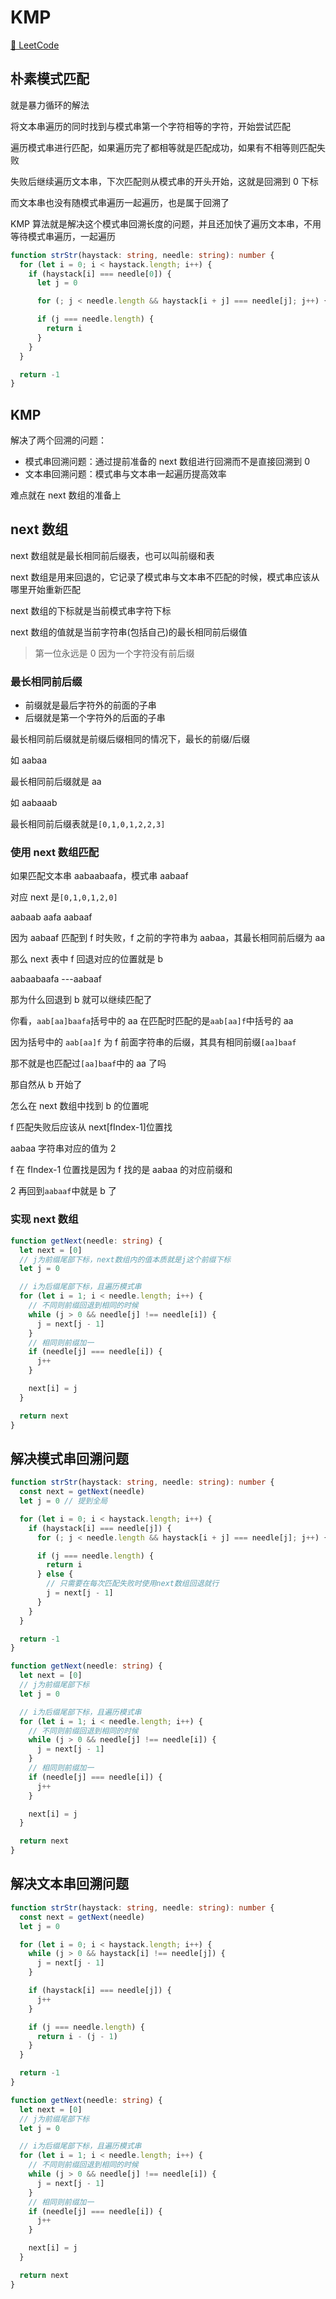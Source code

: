 # KMP

[🔗 LeetCode](https://leetcode.cn/problems/find-the-index-of-the-first-occurrence-in-a-string/)

## 朴素模式匹配

就是暴力循环的解法

将文本串遍历的同时找到与模式串第一个字符相等的字符，开始尝试匹配

遍历模式串进行匹配，如果遍历完了都相等就是匹配成功，如果有不相等则匹配失败

失败后继续遍历文本串，下次匹配则从模式串的开头开始，这就是回溯到 0 下标

而文本串也没有随模式串遍历一起遍历，也是属于回溯了

KMP 算法就是解决这个模式串回溯长度的问题，并且还加快了遍历文本串，不用等待模式串遍历，一起遍历

```ts
function strStr(haystack: string, needle: string): number {
  for (let i = 0; i < haystack.length; i++) {
    if (haystack[i] === needle[0]) {
      let j = 0

      for (; j < needle.length && haystack[i + j] === needle[j]; j++) {}

      if (j === needle.length) {
        return i
      }
    }
  }

  return -1
}
```

## KMP

解决了两个回溯的问题：

- 模式串回溯问题：通过提前准备的 next 数组进行回溯而不是直接回溯到 0
- 文本串回溯问题：模式串与文本串一起遍历提高效率

难点就在 next 数组的准备上

## next 数组

next 数组就是最长相同前后缀表，也可以叫前缀和表

next 数组是用来回退的，它记录了模式串与文本串不匹配的时候，模式串应该从哪里开始重新匹配

next 数组的下标就是当前模式串字符下标

next 数组的值就是当前字符串(包括自己)的最长相同前后缀值

> 第一位永远是 0 因为一个字符没有前后缀

### 最长相同前后缀

- 前缀就是最后字符外的前面的子串
- 后缀就是第一个字符外的后面的子串

最长相同前后缀就是前缀后缀相同的情况下，最长的前缀/后缀

如 aabaa

最长相同前后缀就是 aa

如 aabaaab

最长相同前后缀表就是`[0,1,0,1,2,2,3]`

### 使用 next 数组匹配

如果匹配文本串 aabaabaafa，模式串 aabaaf

对应 next 是`[0,1,0,1,2,0]`

aabaab aafa
aabaaf

因为 aabaaf 匹配到 f 时失败，f 之前的字符串为 aabaa，其最长相同前后缀为 aa

那么 next 表中 f 回退对应的位置就是 b

aabaabaafa
---aabaaf

那为什么回退到 b 就可以继续匹配了

你看，`aab[aa]baafa`括号中的 aa 在匹配时匹配的是`aab[aa]f`中括号的 aa

因为括号中的 `aab[aa]f` 为 f 前面字符串的后缀，其具有相同前缀`[aa]baaf`

那不就是也匹配过`[aa]baaf`中的 aa 了吗

那自然从 b 开始了

怎么在 next 数组中找到 b 的位置呢

f 匹配失败后应该从 next[fIndex-1]位置找

aabaa 字符串对应的值为 2

f 在 fIndex-1 位置找是因为 f 找的是 aabaa 的对应前缀和

2 再回到`aabaaf`中就是 b 了

### 实现 next 数组

```ts
function getNext(needle: string) {
  let next = [0]
  // j为前缀尾部下标，next数组内的值本质就是j这个前缀下标
  let j = 0

  // i为后缀尾部下标，且遍历模式串
  for (let i = 1; i < needle.length; i++) {
    // 不同则前缀回退到相同的时候
    while (j > 0 && needle[j] !== needle[i]) {
      j = next[j - 1]
    }
    // 相同则前缀加一
    if (needle[j] === needle[i]) {
      j++
    }

    next[i] = j
  }

  return next
}
```

## 解决模式串回溯问题

```ts
function strStr(haystack: string, needle: string): number {
  const next = getNext(needle)
  let j = 0 // 提到全局

  for (let i = 0; i < haystack.length; i++) {
    if (haystack[i] === needle[j]) {
      for (; j < needle.length && haystack[i + j] === needle[j]; j++) {}

      if (j === needle.length) {
        return i
      } else {
        // 只需要在每次匹配失败时使用next数组回退就行
        j = next[j - 1]
      }
    }
  }

  return -1
}

function getNext(needle: string) {
  let next = [0]
  // j为前缀尾部下标
  let j = 0

  // i为后缀尾部下标，且遍历模式串
  for (let i = 1; i < needle.length; i++) {
    // 不同则前缀回退到相同的时候
    while (j > 0 && needle[j] !== needle[i]) {
      j = next[j - 1]
    }
    // 相同则前缀加一
    if (needle[j] === needle[i]) {
      j++
    }

    next[i] = j
  }

  return next
}
```

## 解决文本串回溯问题

```ts
function strStr(haystack: string, needle: string): number {
  const next = getNext(needle)
  let j = 0

  for (let i = 0; i < haystack.length; i++) {
    while (j > 0 && haystack[i] !== needle[j]) {
      j = next[j - 1]
    }

    if (haystack[i] === needle[j]) {
      j++
    }

    if (j === needle.length) {
      return i - (j - 1)
    }
  }

  return -1
}

function getNext(needle: string) {
  let next = [0]
  // j为前缀尾部下标
  let j = 0

  // i为后缀尾部下标，且遍历模式串
  for (let i = 1; i < needle.length; i++) {
    // 不同则前缀回退到相同的时候
    while (j > 0 && needle[j] !== needle[i]) {
      j = next[j - 1]
    }
    // 相同则前缀加一
    if (needle[j] === needle[i]) {
      j++
    }

    next[i] = j
  }

  return next
}
```
